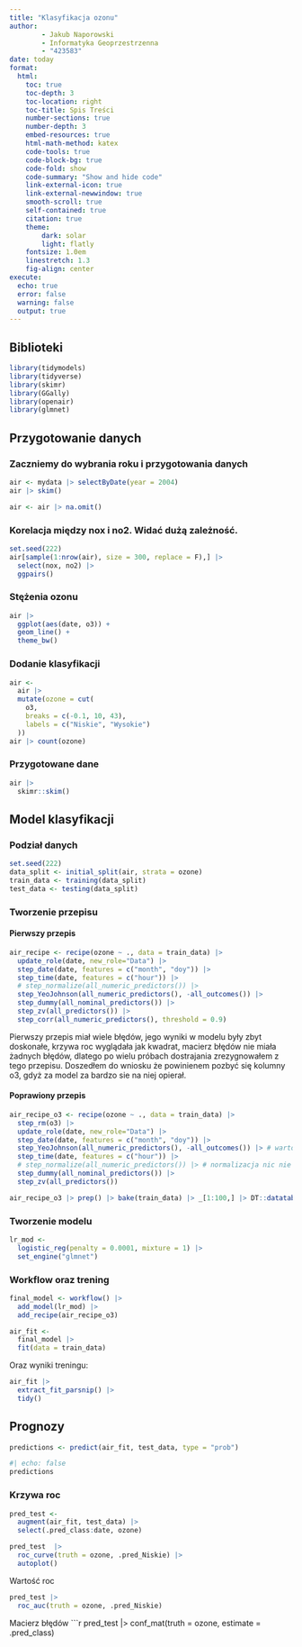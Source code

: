 ```yaml
---
title: "Klasyfikacja ozonu" 
author: 
        - Jakub Naporowski 
        - Informatyka Geoprzestrzenna
        - "423583"
date: today 
format: 
  html:
    toc: true
    toc-depth: 3
    toc-location: right
    toc-title: Spis Treści
    number-sections: true
    number-depth: 3
    embed-resources: true
    html-math-method: katex
    code-tools: true
    code-block-bg: true
    code-fold: show
    code-summary: "Show and hide code"
    link-external-icon: true
    link-external-newwindow: true
    smooth-scroll: true
    self-contained: true
    citation: true
    theme: 
        dark: solar
        light: flatly
    fontsize: 1.0em
    linestretch: 1.3
    fig-align: center
execute: 
  echo: true
  error: false
  warning: false
  output: true
---
```


## Biblioteki

```r
library(tidymodels) 
library(tidyverse)
library(skimr) 
library(GGally) 
library(openair) 
library(glmnet)
```

## Przygotowanie danych

### Zaczniemy do wybrania roku i przygotowania danych

```r
air <- mydata |> selectByDate(year = 2004) 
air |> skim()

air <- air |> na.omit()
```

### Korelacja między nox i no2. Widać dużą zależność.

```r
set.seed(222)
air[sample(1:nrow(air), size = 300, replace = F),] |> 
  select(nox, no2) |> 
  ggpairs()
```

### Stężenia ozonu
```r
air |>    
  ggplot(aes(date, o3)) +     
  geom_line() +     
  theme_bw()
```

### Dodanie klasyfikacji
```r
air <-
  air |>
  mutate(ozone = cut(
    o3,
    breaks = c(-0.1, 10, 43),
    labels = c("Niskie", "Wysokie")
  ))
air |> count(ozone)
```

### Przygotowane dane
```r
air |>
  skimr::skim()
```

## Model klasyfikacji

### Podział danych
```r
set.seed(222)
data_split <- initial_split(air, strata = ozone)
train_data <- training(data_split)
test_data <- testing(data_split)
```

### Tworzenie przepisu

#### Pierwszy przepis
``` r
air_recipe <- recipe(ozone ~ ., data = train_data) |>
  update_role(date, new_role="Data") |>
  step_date(date, features = c("month", "doy")) |>
  step_time(date, features = c("hour")) |>
  # step_normalize(all_numeric_predictors()) |>
  step_YeoJohnson(all_numeric_predictors(), -all_outcomes()) |>
  step_dummy(all_nominal_predictors()) |>
  step_zv(all_predictors()) |>
  step_corr(all_numeric_predictors(), threshold = 0.9)
```

Pierwszy przepis miał wiele błędów, jego wyniki w modelu były zbyt doskonałe, krzywa roc wyglądała jak kwadrat, macierz błędów nie miała żadnych błędów, dlatego po wielu próbach dostrajania zrezygnowałem z tego przepisu. Doszedłem do wniosku że powinienem pozbyć się kolumny o3, gdyż za model za bardzo sie na niej opierał.

#### Poprawiony przepis
``` r
air_recipe_o3 <- recipe(ozone ~ ., data = train_data) |> 
  step_rm(o3) |> 
  update_role(date, new_role="Data") |> 
  step_date(date, features = c("month", "doy")) |> 
  step_YeoJohnson(all_numeric_predictors(), -all_outcomes()) |> # wartość roc jest lepsza o 0.009
  step_time(date, features = c("hour")) |> 
  # step_normalize(all_numeric_predictors()) |> # normalizacja nic nie zmienia
  step_dummy(all_nominal_predictors()) |> 
  step_zv(all_predictors())
```

```r
air_recipe_o3 |> prep() |> bake(train_data) |> _[1:100,] |> DT::datatable()
```

### Tworzenie modelu

```r
lr_mod <- 
  logistic_reg(penalty = 0.0001, mixture = 1) |> 
  set_engine("glmnet")
```

### Workflow oraz trening
```r
final_model <- workflow() |> 
  add_model(lr_mod) |> 
  add_recipe(air_recipe_o3) 
```

```r
air_fit <- 
  final_model |> 
  fit(data = train_data)
```

Oraz wyniki treningu:
```r
air_fit |> 
  extract_fit_parsnip() |> 
  tidy()
```

## Prognozy
```r
predictions <- predict(air_fit, test_data, type = "prob")
```
```r
#| echo: false
predictions
```

### Krzywa roc
```r
pred_test <- 
  augment(air_fit, test_data) |> 
  select(.pred_class:date, ozone)

pred_test  |> 
  roc_curve(truth = ozone, .pred_Niskie) |> 
  autoplot()
```

Wartość roc
```r
pred_test |> 
  roc_auc(truth = ozone, .pred_Niskie)
```

Macierz błędów
```r
pred_test |> conf_mat(truth = ozone, estimate = .pred_class) 